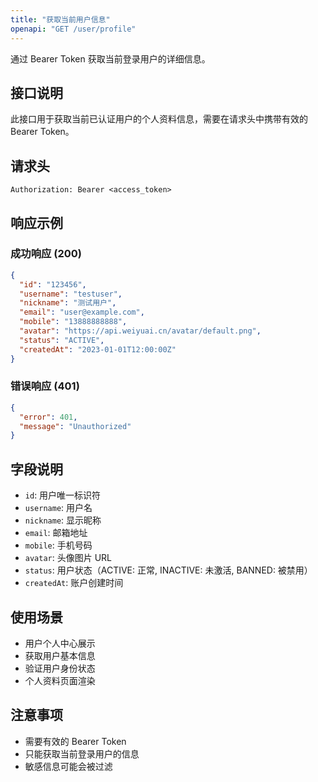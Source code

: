```yaml
---
title: "获取当前用户信息"
openapi: "GET /user/profile"
---
```


通过 Bearer Token 获取当前登录用户的详细信息。

## 接口说明

此接口用于获取当前已认证用户的个人资料信息，需要在请求头中携带有效的 Bearer Token。

## 请求头

```
Authorization: Bearer <access_token>
```

## 响应示例

### 成功响应 (200)

```json
{
  "id": "123456",
  "username": "testuser",
  "nickname": "测试用户",
  "email": "user@example.com",
  "mobile": "13888888888",
  "avatar": "https://api.weiyuai.cn/avatar/default.png",
  "status": "ACTIVE",
  "createdAt": "2023-01-01T12:00:00Z"
}
```

### 错误响应 (401)

```json
{
  "error": 401,
  "message": "Unauthorized"
}
```

## 字段说明

- `id`: 用户唯一标识符
- `username`: 用户名
- `nickname`: 显示昵称
- `email`: 邮箱地址
- `mobile`: 手机号码
- `avatar`: 头像图片 URL
- `status`: 用户状态（ACTIVE: 正常, INACTIVE: 未激活, BANNED: 被禁用）
- `createdAt`: 账户创建时间

## 使用场景

- 用户个人中心展示
- 获取用户基本信息
- 验证用户身份状态
- 个人资料页面渲染

## 注意事项

- 需要有效的 Bearer Token
- 只能获取当前登录用户的信息
- 敏感信息可能会被过滤